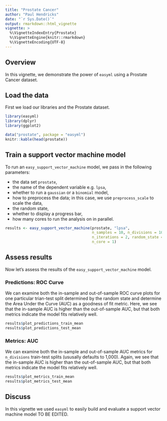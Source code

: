 ```yaml
---
title: "Prostate Cancer"
author: "Paul Hendricks"
date: "`r Sys.Date()`"
output: rmarkdown::html_vignette
vignette: >
  %\VignetteIndexEntry{Prostate}
  %\VignetteEngine{knitr::rmarkdown}
  %\VignetteEncoding{UTF-8}
---
```


## Overview

In this vignette, we demonstrate the power of `easyml` using a Prostate Cancer dataset. 

## Load the data

First we load our libraries and the Prostate dataset. 

```r
library(easyml)
library(dplyr)
library(ggplot2)

data("prostate", package = "easyml")
knitr::kable(head(prostate))
```

## Train a support vector machine model

To run an `easy_support_vector_machine` model, we pass in the following parameters:

* the data set `prostate`,
* the name of the dependent variable e.g. `lpsa`,
* whether to run a `gaussian` or a `binomial` model, 
* how to preprocess the data; in this case, we use `preprocess_scale` to scale the data, 
* the random state, 
* whether to display a progress bar, 
* how many cores to run the analysis on in parallel.

```r
results <- easy_support_vector_machine(prostate, "lpsa", 
                                       n_samples = 10, n_divisions = 10, 
                                       n_iterations = 2, random_state = 12345, 
                                       n_core = 1)
```

## Assess results

Now let's assess the results of the `easy_support_vector_machine` model.

### Predictions: ROC Curve

We can examine both the in-sample and out-of-sample ROC curve plots for one particular trian-test split determined by the random state and determine the Area Under the Curve (AUC) as a goodness of fit metric. Here, we see that the in-sample AUC is higher than the out-of-sample AUC, but that both metrics indicate the model fits relatively well.

```r
results$plot_predictions_train_mean
results$plot_predictions_test_mean
```

### Metrics: AUC

We can examine both the in-sample and out-of-sample AUC metrics for `n_divisions` train-test splits (ususally defaults to 1,000). Again, we see that the in-sample AUC is higher than the out-of-sample AUC, but that both metrics indicate the model fits relatively well.

```r
results$plot_metrics_train_mean
results$plot_metrics_test_mean
```

## Discuss

In this vignette we used `easyml` to easily build and evaluate a support vector machine model TO BE EDITED.
